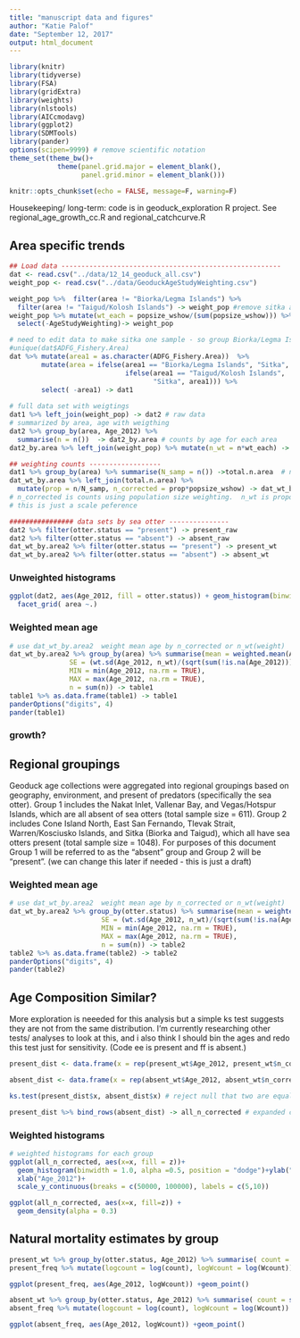 ```yaml
---
title: "manuscript data and figures"
author: "Katie Palof"
date: "September 12, 2017"
output: html_document
---
```


```r
library(knitr)
library(tidyverse)
library(FSA)
library(gridExtra)
library(weights)
library(nlstools)
library(AICcmodavg)
library(ggplot2)
library(SDMTools)
library(pander)
options(scipen=9999) # remove scientific notation
theme_set(theme_bw()+ 
            theme(panel.grid.major = element_blank(),
                  panel.grid.minor = element_blank()))

knitr::opts_chunk$set(echo = FALSE, message=F, warning=F)
```
Housekeeping/ long-term: code is in geoduck_exploration R project. See regional_age_growth_cc.R and regional_catchcurve.R

## Area specific trends
```r
## Load data -------------------------------------------------------
dat <- read.csv("../data/12_14_geoduck_all.csv")
weight_pop <- read.csv("../data/GeoduckAgeStudyWeighting.csv")

weight_pop %>%  filter(area != "Biorka/Legma Islands") %>% 
  filter(area != "Taigud/Kolosh Islands") -> weight_pop #remove sitka area since they are grouped under "sitka" now
weight_pop %>% mutate(wt_each = popsize_wshow/(sum(popsize_wshow))) %>% 
  select(-AgeStudyWeighting)-> weight_pop

# need to edit data to make sitka one sample - so group Biorka/Legma Islands and Taigud/Kolosh Islands together
#unique(dat$ADFG_Fishery.Area)
dat %>% mutate(area1 = as.character(ADFG_Fishery.Area))  %>% 
        mutate(area = ifelse(area1 == "Biorka/Legma Islands", "Sitka", 
                             ifelse(area1 == "Taigud/Kolosh Islands", 
                                    "Sitka", area1))) %>% 
        select( -area1) -> dat1
  
# full data set with weigtings
dat1 %>% left_join(weight_pop) -> dat2 # raw data
# summarized by area, age with weigthing
dat2 %>% group_by(area, Age_2012) %>% 
  summarise(n = n())  -> dat2_by.area # counts by age for each area 
dat2_by.area %>% left_join(weight_pop) %>% mutate(n_wt = n*wt_each) -> dat_wt_by.area # counts by age/area with weighting

## weighting counts ------------------
dat1 %>% group_by(area) %>% summarise(N_samp = n()) ->total.n.area  # number sampled in each area
dat_wt_by.area %>% left_join(total.n.area) %>% 
  mutate(prop = n/N_samp, n_corrected = prop*popsize_wshow) -> dat_wt_by.area2
# n_corrected is counts using population size weighting.  n_wt is proportion using same weighting
# this is just a scale peference

################ data sets by sea otter ---------------
dat2 %>% filter(otter.status == "present") -> present_raw
dat2 %>% filter(otter.status == "absent") -> absent_raw
dat_wt_by.area2 %>% filter(otter.status == "present") -> present_wt
dat_wt_by.area2 %>% filter(otter.status == "absent") -> absent_wt
```

### Unweighted histograms
```r
ggplot(dat2, aes(Age_2012, fill = otter.status)) + geom_histogram(binwidth = 1.0, alpha = 0.5, position = "dodge") +
  facet_grid( area ~.)
```

### Weighted mean age 
```r
# use dat_wt_by.area2  weight mean age by n_corrected or n_wt(weight)
dat_wt_by.area2 %>% group_by(area) %>% summarise(mean = weighted.mean(Age_2012, n_wt), 
               SE = (wt.sd(Age_2012, n_wt)/(sqrt(sum(!is.na(Age_2012))))), 
               MIN = min(Age_2012, na.rm = TRUE), 
               MAX = max(Age_2012, na.rm = TRUE), 
               n = sum(n)) -> table1
table1 %>% as.data.frame(table1) -> table1
panderOptions("digits", 4)
pander(table1)
```


### growth?


## Regional groupings
Geoduck age collections were aggregated into regional groupings based on geography, environment, and present of predators (specifically the sea otter).  Group 1 includes the Nakat Inlet, Vallenar Bay, and Vegas/Hotspur Islands, which are all absent of sea otters (total sample size = 611).  Group 2 includes Cone Island North, East San Fernando, Tlevak Strait, Warren/Kosciusko Islands, and Sitka (Biorka and Taigud), which all have sea otters present (total sample size = 1048).  For purposes of this document Group 1 will be referred to as the "absent" group and Group 2 will be "present".  (we can change this later if needed - this is just a draft)

### Weighted mean age 
```r
# use dat_wt_by.area2  weight mean age by n_corrected or n_wt(weight)
dat_wt_by.area2 %>% group_by(otter.status) %>% summarise(mean = weighted.mean(Age_2012, n_wt),
                       SE = (wt.sd(Age_2012, n_wt)/(sqrt(sum(!is.na(Age_2012))))), 
                       MIN = min(Age_2012, na.rm = TRUE), 
                       MAX = max(Age_2012, na.rm = TRUE), 
                       n = sum(n)) -> table2
table2 %>% as.data.frame(table2) -> table2
panderOptions("digits", 4)
pander(table2)
```

## Age Composition Similar?
More exploration is neeeded for this analysis but a simple ks test suggests they are not from the same distribution. I'm currently researching other tests/ analyses to look at this, and i also think I should bin the ages and redo this test just for sensitivity.  (Code ee is present and ff is absent.)

```r
present_dist <- data.frame(x = rep(present_wt$Age_2012, present_wt$n_corrected), z = rep(present_wt$otter.status, present_wt$n_corrected))

absent_dist <- data.frame(x = rep(absent_wt$Age_2012, absent_wt$n_corrected), z = rep(absent_wt$otter.status, absent_wt$n_corrected))

ks.test(present_dist$x, absent_dist$x) # reject null that two are equal

present_dist %>% bind_rows(absent_dist) -> all_n_corrected # expanded counts combined into one data set. x is ages and z is otter.status

```

### Weighted histograms
```r
# weighted histograms for each group
ggplot(all_n_corrected, aes(x=x, fill = z))+
  geom_histogram(binwidth = 1.0, alpha =0.5, position = "dodge")+ylab("expanded count (x10000s)")+
  xlab("Age_2012")+
  scale_y_continuous(breaks = c(50000, 100000), labels = c(5,10))

ggplot(all_n_corrected, aes(x=x, fill=z)) + 
  geom_density(alpha = 0.3) 
```

## Natural mortality estimates by group

```r
present_wt %>% group_by(otter.status, Age_2012) %>% summarise( count = sum(n), Wcount = sum(n_corrected)) -> present_freq
present_freq %>% mutate(logcount = log(count), logWcount = log(Wcount)) -> present_freq

ggplot(present_freq, aes(Age_2012, logWcount)) +geom_point()

absent_wt %>% group_by(otter.status, Age_2012) %>% summarise( count = sum(n), Wcount = sum(n_corrected)) -> absent_freq
absent_freq %>% mutate(logcount = log(count), logWcount = log(Wcount)) -> absent_freq

ggplot(absent_freq, aes(Age_2012, logWcount)) +geom_point()

```
